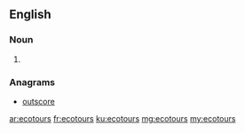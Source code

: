 ==English==

===Noun===
{{head|en|plural}}

# {{plural of|ecotour|lang=en|nocat=1}}

===Anagrams===
* [[outscore#English|outscore]]

[[ar:ecotours]]
[[fr:ecotours]]
[[ku:ecotours]]
[[mg:ecotours]]
[[my:ecotours]]